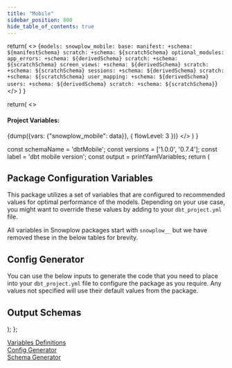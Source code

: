 ```yaml
---
title: "Mobile"
sidebar_position: 800
hide_table_of_contents: true
---
```



  return(
    <>
    <CodeBlock language="yaml">
    {`models:
  snowplow_mobile:
    base:
      manifest:
        +schema: ${manifestSchema}
      scratch:
        +schema: ${scratchSchema}
    optional_modules:
      app_errors:
        +schema: ${derivedSchema}
        scratch:
          +schema: ${scratchSchema}
    screen_views:
      +schema: ${derivedSchema}
      scratch:
        +schema: ${scratchSchema}
    sessions:
      +schema: ${derivedSchema}
      scratch:
        +schema: ${scratchSchema}
    user_mapping:
      +schema: ${derivedSchema}
    users:
      +schema: ${derivedSchema}
      scratch:
        +schema: ${scratchSchema}`}
        </CodeBlock>
    </>
  )
}

  return(
    <>
      <h4>Project Variables:</h4>
      <CodeBlock language="yaml">{dump({vars: {"snowplow_mobile": data}}, { flowLevel: 3 })}</CodeBlock>
    </>
  )
}

  const schemaName = 'dbtMobile';
  const versions = ['1.0.0', '0.7.4'];
  const label = 'dbt mobile version';
  const output = printYamlVariables;
    return (
      <DbtCongfigurationPage schemaName={schemaName} versions={versions} label={label}>
        <JsonToTable>
            <h2 id="Variables">Package Configuration Variables</h2>
            <p>This package utilizes a set of variables that are configured to recommended values for optimal performance of the models. Depending on your use case, you might want to override these values by adding to your <code>dbt_project.yml</code> file.</p>
            <Admonition type="note">
              All variables in Snowplow packages start with `snowplow__` but we have removed these in the below tables for brevity.
            </Admonition>
        </JsonToTable>
        <JsonSchemaGenerator output={output}>
            <h2 id="Generator">Config Generator</h2>
            <p>You can use the below inputs to generate the code that you need to place into your <code>dbt_project.yml</code> file to configure the package as you require. Any values not specified will use their default values from the package.</p>
        </JsonSchemaGenerator>
        <h2 id="schemas">Output Schemas</h2> 
        <DbtSchemas/>
        <SchemaSetter output={printSchemaVariables} />
      </DbtCongfigurationPage>
    );
  };

<Admonition icon="" title = "Contents">
  <a href="#Variables">Variables Definitions</a><br/>
  <a href="#Generator">Config Generator</a><br/>
  <a href="#schemas">Schema Generator</a>
</Admonition>
<MyMdxComponent/>
